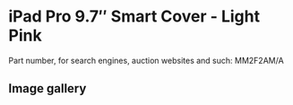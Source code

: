 # iPad Pro 9.7″ Smart Cover - Light Pink

Part number, for search engines, auction websites and such: MM2F2AM/A

## Image gallery

<div style={{ width: "768px" }}>
  <GalleryComponent
    images={[
      {
        original: "/everysource/MM2F2",
        thumbnail: "/everypreview/MM2F2",
      },
      {
        original: "/everysource/MM2F2_AV1_GOLD",
        thumbnail: "/everypreview/MM2F2_AV1_GOLD",
      },
      {
        original: "/everysource/MM2F2_AV1_ROSEGOLD",
        thumbnail: "/everypreview/MM2F2_AV1_ROSEGOLD",
      },
      {
        original: "/everysource/MM2F2_AV1_SILVER",
        thumbnail: "/everypreview/MM2F2_AV1_SILVER",
      },
      {
        original: "/everysource/MM2F2_AV1_SPACE_GRAY",
        thumbnail: "/everypreview/MM2F2_AV1_SPACE_GRAY",
      },
      {
        original: "/everysource/MM2F2_AV2",
        thumbnail: "/everypreview/MM2F2_AV2",
      },
      {
        original: "/everysource/MM2F2_AV3",
        thumbnail: "/everypreview/MM2F2_AV3",
      }
    ]}
  />
</div>